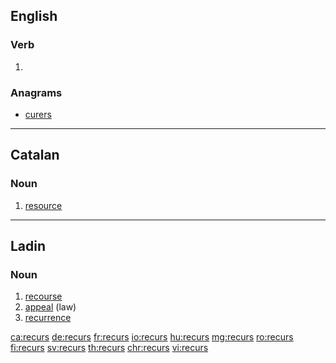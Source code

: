 ==English==

===Verb===
{{head|en|verb form}}

# {{en-third-person singular of|recur}}

===Anagrams===
* [[curers#English|curers]]

----

==Catalan==

===Noun===
{{ca-noun|m}}

# [[resource]]

----

==Ladin==

===Noun===
{{lld-noun|m|recursc}}

# [[recourse]]
# [[appeal]] (law)
# [[recurrence]]

[[ca:recurs]]
[[de:recurs]]
[[fr:recurs]]
[[io:recurs]]
[[hu:recurs]]
[[mg:recurs]]
[[ro:recurs]]
[[fi:recurs]]
[[sv:recurs]]
[[th:recurs]]
[[chr:recurs]]
[[vi:recurs]]